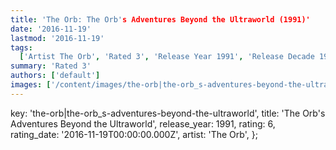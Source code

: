 ```yaml
---
title: 'The Orb: The Orb's Adventures Beyond the Ultraworld (1991)'
date: '2016-11-19'
lastmod: '2016-11-19'
tags:
  ['Artist The Orb', 'Rated 3', 'Release Year 1991', 'Release Decade 1990']
summary: 'Rated 3'
authors: ['default']
images: ['/content/images/the-orb|the-orb_s-adventures-beyond-the-ultraworld.jpg']
---
```


  key: 'the-orb|the-orb_s-adventures-beyond-the-ultraworld',
  title: 'The Orb's Adventures Beyond the Ultraworld',
  release_year: 1991,
  rating: 6,
  rating_date: '2016-11-19T00:00:00.000Z',
  artist: 'The Orb',
};

<MusicRating data={data} />
